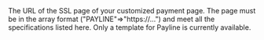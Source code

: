   

  
<ParamField body="TemplateURLOptions" type="object">     
The URL of the SSL page of your customized payment page. The page must be in the array format ("PAYLINE"=>"https://...") and meet all the specifications listed here. Only a template for Payline is currently available.    

<Expandable title="properties"><PaylineV2 />  
  

</Expandable> 
</ParamField>